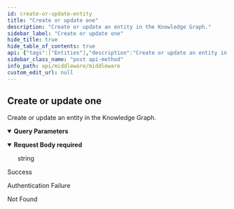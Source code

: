 ```yaml
---
id: create-or-update-entity
title: "Create or update one"
description: "Create or update an entity in the Knowledge Graph."
sidebar_label: "Create or update one"
hide_title: true
hide_table_of_contents: true
api: {"tags":["Entities"],"description":"Create or update an entity in the Knowledge Graph.","operationId":"createOrUpdateEntity","parameters":[{"name":"uri","in":"query","description":"The entity's URI","required":true,"schema":{"type":"string"}},{"name":"private","in":"query","description":"Whether the entity should be hidden from Linked Data and GraphQL","required":false,"schema":{"type":"boolean","default":true},"example":true}],"requestBody":{"content":{"application/ld+json":{"schema":{"type":"string","description":"A string containing the Structured Data."}}},"required":true},"responses":{"200":{"description":"Success"},"401":{"description":"Authentication Failure"},"404":{"description":"Not Found"}},"security":[{"ApiKey":[]}],"method":"post","path":"/dataset","servers":[{"url":"https://api.wordlift.io/middleware"}],"securitySchemes":{"ApiKey":{"type":"apiKey","description":"`Key {your key}`","name":"ApiKey","in":"header"}},"jsonRequestBodyExample":"string","info":{"title":"Middleware","description":"Perform CRUD operations on the Knowledge Graph.","termsOfService":"https://wordlift.io/terms-of-service/","contact":{"name":"WordLift","url":"https://wordlift.io","email":"hello@wordlift.io"},"license":{"name":"(c) copyright 2022-present WordLift","url":"https://wordlift.io"},"version":"1.0"},"postman":{"name":"Create or update one","description":{"content":"Create or update an entity in the Knowledge Graph.","type":"text/plain"},"url":{"path":["dataset"],"host":["{{baseUrl}}"],"query":[{"disabled":false,"description":{"content":"(Required) The entity's URI","type":"text/plain"},"key":"uri","value":""},{"disabled":false,"description":{"content":"Whether the entity should be hidden from Linked Data and GraphQL","type":"text/plain"},"key":"private","value":""}],"variable":[]},"header":[{"key":"Content-Type","value":"application/ld+json"}],"method":"POST","body":{"mode":"raw","raw":"\"\"","options":{"raw":{"language":"json"}}},"auth":{"type":"apikey","apikey":[{"type":"any","value":"ApiKey","key":"key"},{"type":"any","value":"<API Key>","key":"value"},{"type":"any","value":"header","key":"in"}]}}}
sidebar_class_name: "post api-method"
info_path: api/middleware/middleware
custom_edit_url: null
---
```



## Create or update one



Create or update an entity in the Knowledge Graph.

<details style={{"marginBottom":"1rem"}} data-collapsed={false} open={true}><summary style={{}}><strong>Query Parameters</strong></summary><div><ul><ParamsItem className={"paramsItem"} param={{"name":"uri","in":"query","description":"The entity's URI","required":true,"schema":{"type":"string"}}}></ParamsItem><ParamsItem className={"paramsItem"} param={{"name":"private","in":"query","description":"Whether the entity should be hidden from Linked Data and GraphQL","required":false,"schema":{"type":"boolean","default":true},"example":true}}></ParamsItem></ul></div></details><MimeTabs><TabItem label={"application/ld+json"} value={"application/ld+json-schema"}><details style={{}} data-collapsed={false} open={true}><summary style={{"textAlign":"left"}}><strong>Request Body</strong><strong style={{"fontSize":"var(--ifm-code-font-size)","color":"var(--openapi-required)"}}> required</strong></summary><div style={{"textAlign":"left","marginLeft":"1rem"}}></div><ul style={{"marginLeft":"1rem"}}><div style={{"marginTop":".5rem","marginBottom":".5rem","marginLeft":"1rem"}}>

string

</div></ul></details></TabItem></MimeTabs><div><ApiTabs><TabItem label={"200"} value={"200"}><div>

Success

</div><div></div></TabItem><TabItem label={"401"} value={"401"}><div>

Authentication Failure

</div><div></div></TabItem><TabItem label={"404"} value={"404"}><div>

Not Found

</div><div></div></TabItem></ApiTabs></div>
      